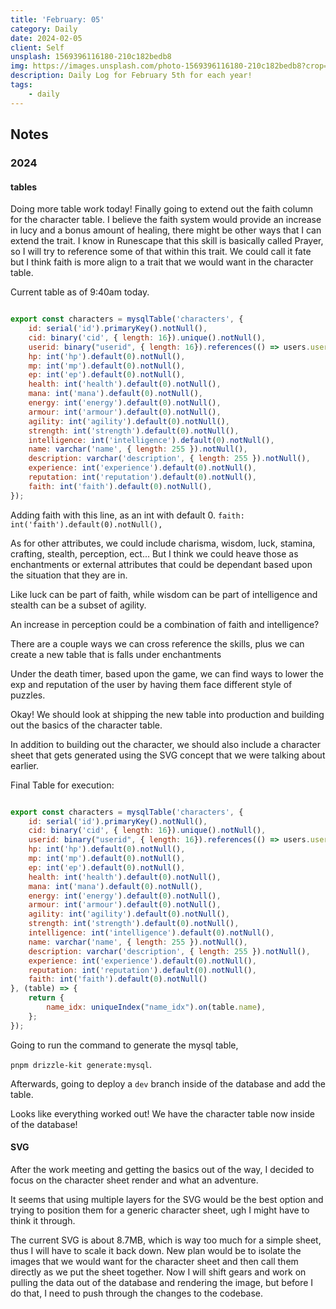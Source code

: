 ```yaml
---
title: 'February: 05'
category: Daily
date: 2024-02-05
client: Self
unsplash: 1569396116180-210c182bedb8
img: https://images.unsplash.com/photo-1569396116180-210c182bedb8?crop=entropy&cs=srgb&fm=jpg&ixid=MnwzNjM5Nzd8MHwxfHJhbmRvbXx8fHx8fHx8fDE2ODE3NDg2ODY&ixlib=rb-4.0.3&q=85
description: Daily Log for February 5th for each year!
tags:
    - daily
---
```


## Notes

### 2024

#### tables

Doing more table work today! Finally going to extend out the faith column for the character table.
I believe the faith system would provide an increase in lucy and a bonus amount of healing, there might be other ways that I can extend the trait.
I know in Runescape that this skill is basically called Prayer, so I will try to reference some of that within this trait.
We could call it fate but I think faith is more align to a trait that we would want in the character table.

Current table as of 9:40am today.

```javascript

export const characters = mysqlTable('characters', {
	id: serial('id').primaryKey().notNull(),
	cid: binary('cid', { length: 16}).unique().notNull(),
	userid: binary("userid", { length: 16}).references(() => users.userid).notNull(),
	hp: int('hp').default(0).notNull(),
	mp: int('mp').default(0).notNull(),
	ep: int('ep').default(0).notNull(),
	health: int('health').default(0).notNull(),
	mana: int('mana').default(0).notNull(),
	energy: int('energy').default(0).notNull(),
	armour: int('armour').default(0).notNull(),
	agility: int('agility').default(0).notNull(),
	strength: int('strength').default(0).notNull(),
	intelligence: int('intelligence').default(0).notNull(),
    name: varchar('name', { length: 255 }).notNull(),
    description: varchar('description', { length: 255 }).notNull(),
	experience: int('experience').default(0).notNull(),
    reputation: int('reputation').default(0).notNull(),
    faith: int('faith').default(0).notNull(), 
});


```

Adding faith with this line, as an int with default 0.
`faith: int('faith').default(0).notNull(),`

As for other attributes, we could include charisma, wisdom, luck, stamina, crafting, stealth, perception, ect...
But I think we could heave those as enchantments or external attributes that could be dependant based upon the situation that they are in.

Like luck can be part of faith, while wisdom can be part of intelligence and stealth can be a subset of agility.

An increase in perception could be a combination of faith and intelligence?

There are a couple ways we can cross reference the skills, plus we can create a new table that is falls under enchantments

Under the death timer, based upon the game, we can find ways to lower the exp and reputation of the user by having them face different style of puzzles.

Okay! We should look at shipping the new table into production and building out the basics of the character table.

In addition to building out the character, we should also include a character sheet that gets generated using the SVG concept that we were talking about earlier.

Final Table for execution:

```javascript

export const characters = mysqlTable('characters', {
	id: serial('id').primaryKey().notNull(),
	cid: binary('cid', { length: 16}).unique().notNull(),
	userid: binary("userid", { length: 16}).references(() => users.userid).notNull(),
	hp: int('hp').default(0).notNull(),
	mp: int('mp').default(0).notNull(),
	ep: int('ep').default(0).notNull(),
	health: int('health').default(0).notNull(),
	mana: int('mana').default(0).notNull(),
	energy: int('energy').default(0).notNull(),
	armour: int('armour').default(0).notNull(),
	agility: int('agility').default(0).notNull(),
	strength: int('strength').default(0).notNull(),
	intelligence: int('intelligence').default(0).notNull(),
    name: varchar('name', { length: 255 }).notNull(),
    description: varchar('description', { length: 255 }).notNull(),
	experience: int('experience').default(0).notNull(),
    reputation: int('reputation').default(0).notNull(),
	faith: int('faith').default(0).notNull()
}, (table) => {
	return {
		name_idx: uniqueIndex("name_idx").on(table.name),
	};
});

```

Going to run the command to generate the mysql table,

`pnpm drizzle-kit generate:mysql`.

Afterwards, going to deploy a `dev` branch inside of the database and add the table.

Looks like everything worked out! We have the character table now inside of the database!

#### SVG

After the work meeting and getting the basics out of the way, I decided to focus on the character sheet render and what an adventure.

It seems that using multiple layers for the SVG would be the best option and trying to position them for a generic character sheet, ugh I might have to think it through.

The current SVG is about 8.7MB, which is way too much for a simple sheet, thus I will have to scale it back down.
New plan would be to isolate the images that we would want for the character sheet and then call them directly as we put the sheet together.
Now I will shift gears and work on pulling the data out of the database and rendering the image, but before I do that, I need to push through the changes to the codebase.